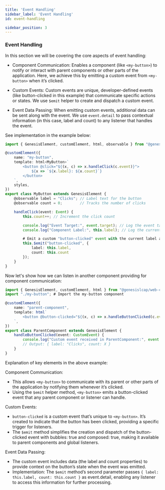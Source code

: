 ```yaml
---
title: 'Event Handling'
sidebar_label: 'Event Handling'
id: event-handling

sidebar_position: 3
---
```



### Event Handling

In this section we will be covering the core aspects of event handling:

- Component Communication: Enables a component (like `<my-button>`) to notify or interact with parent components or other parts of the application. Here, we achieve this by emitting a custom event from `<my-button>` when it’s clicked.

- Custom Events: Custom events are unique, developer-defined events (like button-clicked in this example) that communicate specific actions or states. We use `$emit` helper to create and dispatch a custom event.

- Event Data Passing: When emitting custom events, additional data can be sent along with the event. We use `event.detail` to pass contextual information (in this case, label and count) to any listener that handles the event.

See implementation in the example below:

```typescript
import { GenesisElement, customElement, html, observable } from "@genesislcap/web-core";

@customElement({
    name: "my-button",
    template: html<MyButton>`
        <button @click="${(x, c) => x.handleClick(c.event)}">
            ${x => `${x.label}: ${x.count}`}
        </button>
    `,
    styles,
})
export class MyButton extends GenesisElement {
    @observable label = "Clicks"; // Label text for the button
    @observable count = 0;        // Tracks the number of clicks

    handleClick(event: Event) {
        this.count++; // Increment the click count

        console.log("Event Target:", event.target); // Log the event target element
        console.log("Component Label:", this.label); // Log the current label

        # Emit a custom "button-clicked" event with the current label and count
        this.$emit("button-clicked", {
            label: this.label,
            count: this.count
        });
    }
}
```

Now let's show how we can listen in another component providing for component communication:

```typescript
import { GenesisElement, customElement, html } from "@genesislcap/web-core";
import "./my-button"; # Import the my-button component

@customElement({
    name: "parent-component",
    template: html`
        <button @button-clicked="${(x, c) => x.handleButtonClicked(c.event)}"></button>
    `,
})
export class ParentComponent extends GenesisElement {
    handleButtonClicked(event: CustomEvent) {
        console.log("Custom event received in ParentComponent:", event.detail);
        // Output: { label: "Clicks", count: X }
    }
}
```

Explanation of key elements in the above example:

Component Communication: 
- This allows `<my-button>` to communicate with its parent or other parts of the application by notifying them whenever it’s clicked.
- Using the `$emit` helper method, `<my-button>` emits a button-clicked event that any parent component or listener can handle.

Custom Events:
- `button-clicked` is a custom event that’s unique to `<my-button>`. It’s created to indicate that the button has been clicked, providing a specific trigger for listeners.
- The `$emit` method simplifies the creation and dispatch of the button-clicked event with bubbles: true and composed: true, making it available to parent components and global listeners.

Event Data Passing:
- The custom event includes data (the label and count properties) to provide context on the button’s state when the event was emitted.
- Implementation: The `$emit` method’s second parameter passes `{ label: this.label, count: this.count }` as event.detail, enabling any listener to access this information for further processing.